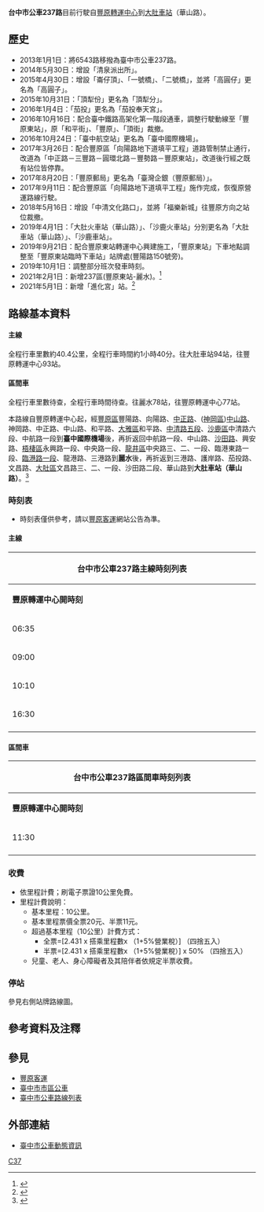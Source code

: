 {{Infobox Bus Route
| image=
| number= 台中市公車237路
| manager= [[臺中市政府交通局|臺中市政府交通局]]公共運輸處
| operator= [[豐原客運|豐原客運]]
| garage=
| length= 
| time= 
| start=主線、區間：<br>[[File:ROC_Taiwan_Railways_Administration_Logo.svg|20px]]'''[[豐原轉運中心|豐原轉運中心]]'''
| via= 社口<br>神岡區公所<br>山皮<br>[[臺中清泉崗機場|臺中國際機場]]<br>[[臺中市立沙鹿工業高級中等學校|沙鹿高工]]<br>[[File:ROC_Taiwan_Railways_Administration_Logo.svg|20px]][[沙鹿車站|沙鹿車站]]<br>味丹企業股份有限公司<br>[[臺中市立龍津高級中等學校|龍津高中]]<br>龍港國小<br>茄投奉天宮<br>永順國小
| end=主線：<br>[[File:ROC_Taiwan_Railways_Administration_Logo.svg|20px]]'''[[大肚車站|大肚車站]](華山路)'''<br>區間：'''麗水'''
| level=主線：06:35 - 16:30<br>區間：11:30
| level1=主線：06:20 - 12:25<br>區間：13:00
| frequency= 固定班次<ref>{{Cite web |url=http://fybus.com.tw/data/city/237.htm |title=豐原客運237路時刻表 |access-date=2019-11-30 |archive-date=2013-02-24 |archive-url=https://web.archive.org/web/20130224003540/http://www.fybus.com.tw/data/city/237.htm |dead-url=yes }}</ref>
| frequency1= 每日雙向各4班
| Other_route= 
| vehicle=
| Fare= 依里程計費
| compete=
| bgcolor= white
| fontcolor= gray
}}

'''台中市公車237路'''目前行駛自[[豐原轉運中心|豐原轉運中心]]到[[大肚車站|大肚車站]]（華山路）。

==歷史==
*2013年1月1日：將6543路移撥為臺中市公車237路。
*2014年5月30日：增設「清泉派出所」。
*2015年4月30日：增設「崙仔頂」、「一號橋」、「二號橋」，並將「高圓仔」更名為「高圓子」。
*2015年10月31日：「頂犁份」更名為「頂犁分」。
*2016年1月4日：「茄投」更名為「茄投奉天宮」。
*2016年10月16日：配合臺中鐵路高架化第一階段通車，調整行駛動線至「豐原東站」，原「和平街」、「豐原」、「頂街」裁撤。
*2016年10月24日：「臺中航空站」更名為「臺中國際機場」。
*2017年3月26日：配合豐原區「向陽路地下道填平工程」道路管制禁止通行，改道為「中正路－三豐路－圓環北路－豐勢路－豐原東站」，改道後行經之既有站位皆停靠。
*2017年8月20日：「豐原郵局」更名為「臺灣企銀（豐原郵局）」。
*2017年9月11日：配合豐原區「向陽路地下道填平工程」施作完成，恢復原營運路線行駛。
*2018年5月16日：增設「中清文化路口」，並將「福樂新城」往豐原方向之站位裁撤。
*2019年4月1日：「大肚火車站（華山路）」、「沙鹿火車站」分別更名為「大肚車站（華山路）」、「沙鹿車站」。
*2019年9月21日：配合豐原東站轉運中心興建施工，「豐原東站」下車地點調整至「豐原東站臨時下車站」站牌處(豐陽路150號旁)。
*2019年10月1日：調整部分班次發車時刻。
*2021年2月1日：新增237區(豐原東站-麗水)。<ref>{{Cite web |url=http://www.fybus.com.tw/news/238.htm |title=存档副本 |access-date=2021-02-22 |archive-date=2021-05-10 |archive-url=https://web.archive.org/web/20210510222018/http://www.fybus.com.tw/news/238.htm }}</ref>
*2021年5月1日：新增「進化宮」站。<ref>{{Cite web|title=本公司237路（含區間車）公車，自110年5月1日起，於梧棲區新增「進化宮」站，如下圖所示，歡迎踴躍搭乘。|url=http://www.fybus.com.tw/news/237.htm|access-date=2021-05-06|date=2021-04-29|archive-date=2019-12-19|archive-url=https://web.archive.org/web/20191219175241/http://www.fybus.com.tw/news/237.htm|dead-url=no}}</ref>

==路線基本資料==
{{BS-map
|title=台中市公車237路站牌
|legend=0
|lua=1
|map=
KBHFa~~[[File:ROC_Taiwan_Railways_Administration_Logo.svg|20px]]'''[[豐原轉運中心|豐原轉運中心]]（主線、區間起點）'''
BHF~~媽祖廟
BHF~~臺灣企銀（豐原郵局）
BHF~~慈龍寺
BHF~~中正圓環西路口
BHF~~三光新村
BHF~~忠勤新村
BHF~~社皮鐵路巷
BHF~~臺豐社區
BHF~~岸裡國小
BHF~~望寮
BHF~~紅瓦厝口
BHF~~社口
BHF~~神岡國中
BHF~~福隆新村
BHF~~福華公司
BHF~~電信局
BHF~~中山溝心路口
BHF~~北-{庄}-
BHF~~-{庄}-頭
BHF~~神岡區公所
BHF~~神岡
BHF~~中正中山路口
BHF~~福連公司
BHF~~山皮
BHF~~車站前（和平路）
BHF~~下山皮
BHF~~和平清陽一路口
BHF~~埔仔墘
BHF(R)f~~福樂新城
BHF~~中清文化路口
BHF~~中清信義路口
BHF~~清泉里
BHF~~清泉派出所
BHF~~公明里
BHF~~樂群二村
BHF~~中清仁愛巷口
BHF~~公明國中
BHF~~漢翔複材中心
BHF~~[[臺中清泉崗機場|臺中國際機場]]
BHF~~漢翔複材中心
BHF~~頂西勢寮
BHF~~慈惠堂
BHF~~頂犁分
BHF~~竹林
BHF~~中山臺灣大道口
BHF~~中山鎮政路口
BHF~~[[臺中市立沙鹿工業高級中等學校|沙鹿高工（中山路）]]
BHF~~洛泉里
BHF~~沙鹿市場
BHF~~[[File:ROC_Taiwan_Railways_Administration_Logo.svg|20px]][[沙鹿車站|沙鹿車站]]
BHF~~興仁里（興安路）
BHF~~味丹公司
BHF~~進化宮
BHF~~份頭
BHF~~永興橋
BHF~~下永安里
BHF~~永安里（永興路）
BHF~~中央永興路口
BHF~~百姓公
BHF~~安良港
BHF~~海尾巷
BHF~~高圓子
BHF~~崙仔頂
BHF~~忠和
BHF~~一號橋
BHF~~三德
BHF~~龍井市場
BHF~~海埔厝-{庄}-頭
BHF~~龍津
BHF~~二號橋
BHF~~龍二橋
BHF~~福田社區
BHF~~臨港東西濱路口
BHF~~田仔內
BHF~~三港護岸路口
BHF~~龍港國小
BHF~~'''麗水（區間車終點）'''
BHF~~龍港國小
BHF~~海埔仔
BHF~~福田-{里}-
BHF~~田尾厝
BHF~~茄投尾
BHF~~茄投中
BHF~~茄投奉天宮
BHF~~成功里
BHF~~份仔
BHF~~永順
BHF~~永順國小
BHF~~汴子頭
BHF~~汴子頭尾
BHF~~礦溪里
BHF~~文昌沙田路口
KBHFe~~[[File:ROC_Taiwan_Railways_Administration_Logo.svg|20px]]'''[[大肚車站|大肚車站（華山路）]]（主線終點）'''
}}

====主線====
全程行車里數約40.4公里，全程行車時間約1小時40分。往大肚車站94站，往豐原轉運中心93站。
====區間車====
全程行車里數待查，全程行車時間待查。往麗水78站，往豐原轉運中心77站。

本路線自豐原轉運中心起，經[[豐原區|豐原區]]豐陽路、向陽路、[[中正路_(豐原區)|中正路]]、([[神岡區|神岡區]])[[中山路_(神岡區)|中山路]]、神岡路、中正路、中山路、和平路、[[大雅區|大雅區]]和平路、[[中清路|中清路五段]]、[[沙鹿區|沙鹿區]]中清路六段、中航路一段到'''臺中國際機場'''後，再折返回中航路一段、中山路、[[沙田路_(台中市)|沙田路]]、興安路、[[梧棲區|梧棲區]]永興路一段、中央路一段、[[龍井區|龍井區]]中央路三、二、一段、臨港東路一段、[[臨港路|臨港路一段]]、龍港路、三港路到'''麗水'''後，再折返到三港路、護岸路、茄投路、文昌路、[[大肚區|大肚區]]文昌路三、二、一段、沙田路二段、華山路到'''大肚車站（華山路）'''。<ref>{{Cite web |url=http://fybus.com.tw/data/city/237.jpg |title=豐原客運237路路線圖 |accessdate=2019-11-30 |archive-date=2013-08-22 |archive-url=https://web.archive.org/web/20130822082916/http://fybus.com.tw/data/city/182.jpg |dead-url=yes }}</ref>

===時刻表===
*時刻表僅供參考，請以[[豐原客運|豐原客運]]網站公告為準。
====主線====
{|class="wikitable collapsible collapsed"  style="width:50%;text-align:center"
|-style="text-align:center;"
! colspan="4" style="text-align:center" | 台中市公車237路主線時刻列表
|-style="background:green; color:snow"
|style="width:10%"|'''豐原轉運中心開時刻'''||style="width:15%"|'''豐原轉運中心開備註''' ||style="width:10%"|'''大肚車站開時刻'''||style="width:15%"|'''大肚車站開備註'''
|-
| 06:35 || - || 06:20 || -
|-
| 09:00 || - || 08:20 || -
|-
| 10:10 || - || 10:50 || -
|-
| 16:30 || - || 12:25 || -
|-
|}
====區間車====
{|class="wikitable collapsible collapsed"  style="width:50%;text-align:center"
|-style="text-align:center;"
! colspan="4" style="text-align:center" | 台中市公車237路區間車時刻列表
|-style="background:green; color:snow"
|style="width:10%"|'''豐原轉運中心開時刻'''||style="width:15%"|'''豐原轉運中心開備註''' ||style="width:10%"|'''麗水開時刻'''||style="width:15%"|'''麗水開備註'''
|-
| 11:30 || - || 13:00 || -
|-
|}

===收費===
*依里程計費；刷電子票證10公里免費。
*里程計費說明：
**基本里程：10公里。
**基本里程票價全票20元、半票11元。
**超過基本里程（10公里）計費方式：
***全票=[2.431 x 搭乘里程數x （1+5%營業稅）] （四捨五入）
***半票=[2.431 x 搭乘里程數x （1+5%營業稅）] x 50% （四捨五入）
**兒童、老人、身心障礙者及其陪伴者依規定半票收費。

===停站===
參見右側站牌路線圖。

==參考資料及注釋==
<div class="references-2column">
<references />
</div>

==參見==
*[[豐原客運|豐原客運]]
*[[臺中市市區公車|臺中市市區公車]]
*[[臺中市公車路線列表|臺中市公車路線列表]]

==外部連結==
*[http://citybus.taichung.gov.tw/tcbus2/ 臺中市公車動態資訊]{{Wayback|url=http://citybus.taichung.gov.tw/tcbus2/ |date=20140412110242 }}

[[Category:台中市公車路線|C37]]
